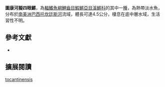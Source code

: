 {{Speciesbox 
| taxon = Anablepsoides tocantinensis
| status = NE
| status_system = IUCN3.1
| authority =  [[Costa|Costa]], 2010
| synonyms = *''Rivulus tocantinensis,Costa, 2010''
}}
'''圖康河擬四眼鱂'''，為[[輻鰭魚綱|輻鰭魚綱]][[鯉齒目|鯉齒目]][[鰕鱂亞目|鰕鱂亞目]][[溪鱂科|溪鱂科]]的其中一[[種|種]]，為熱帶淡水魚，分布於[[南美洲|南美洲]][[巴西|巴西]][[托坎廷斯河|托坎廷斯河]]流域，體長可達4.5公分，棲息在底中層水域，生活習性不明。
== 參考文獻 ==
*{{FishBase_species|genus=Anablepsoides|species=tocantinensis|year=2014|month=8}}

== 擴展閱讀 ==
{{refbegin}}
{{wikispecies-inline|Anablepsoides tocantinensis|圖康河擬四眼鱂}}
{{refend}}
{{Taxonbar|from=Q5510496}}

[[Category:擬四眼鱂屬|tocantinensis]]


{{魚類小作品}}